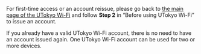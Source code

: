 For first-time access or an account reissue, please go back to [the main page of the UTokyo Wi-Fi](/utokyo_wifi#initial-setup) and follow **Step 2** in “Before using UTokyo Wi-Fi” to issue an account.

If you already have a valid UTokyo Wi-Fi account, there is no need to have an account issued again. One UTokyo Wi-Fi account can be used for two or more devices.
